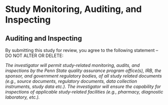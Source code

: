 # Study Monitoring, Auditing, and Inspecting

## Auditing and Inspecting

::: {.instr_box}

By submitting this study for review, you agree to the following
statement -- DO NOT ALTER OR DELETE:

*The investigator will permit study-related monitoring, audits, and
inspections by the Penn State quality assurance program office(s),
IRB, the sponsor, and government regulatory bodies, of all study
related documents (e.g., source documents, regulatory documents, data
collection instruments, study data etc.). The investigator will ensure
the capability for inspections of applicable study-related facilities
(e.g., pharmacy, diagnostic laboratory, etc.).*

:::


